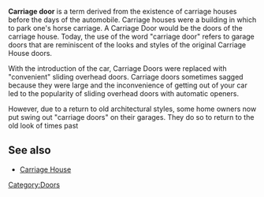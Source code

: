 '''Carriage door''' is a term derived from the existence of carriage houses before the days of the automobile.  Carriage houses were a building in which to park one's horse carriage.  A Carriage Door would be the doors of the carriage house.  Today, the use of the word "carriage door" refers to garage doors that are reminiscent of the looks and styles of the original Carriage House doors. 

With the introduction of the car, Carriage Doors were replaced with "convenient" sliding overhead doors.  Carriage doors sometimes sagged because they were large and the inconvenience of getting out of your car led to the popularity of sliding overhead doors with automatic openers.

However, due to a return to old architectural styles, some home owners now put swing out "carriage doors" on their garages. They do so to return to the old look of times past

== See also ==
* [[Carriage House]]

[[Category:Doors]]